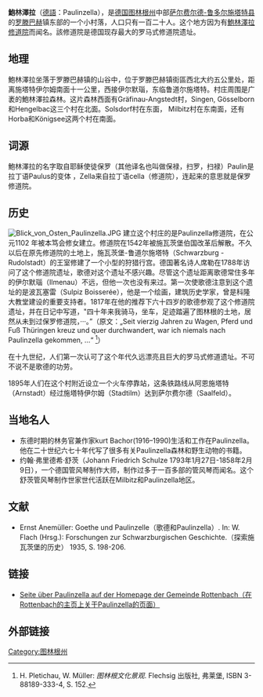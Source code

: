 {{Untranslated-jargon|time=2011-09-25}}
'''鮑林澤拉'''（[[德語|德語]]：Paulinzella），是[[德国|德国]][[图林根州|图林根州]]中部[[萨尔费尔德-鲁多尔施塔特县|萨尔费尔德-鲁多尔施塔特县]]的[[罗滕巴赫|罗滕巴赫]]镇东部的一个小村落，人口只有一百二十人。这个地方因为有[[鮑林澤拉修道院|鮑林澤拉修道院]]而闻名。該修道院是德国现存最大的罗马式修道院遗址。

== 地理 ==
鮑林澤拉坐落于罗滕巴赫镇的山谷中，位于罗滕巴赫镇街區西北大约五公里处，距离施塔特伊尔姆南面十一公里，西接伊尔默瑙，东临鲁道尔施塔特。村庄周围是广袤的鮑林澤拉森林。这片森林西面有Gräfinau-Angstedt村，Singen, Gösselborn和Hengelbac这三个村在北面。Solsdorf村在东面， Milbitz村在东南面，还有 Horba和Königsee这两个村在南面。

== 词源 ==
鮑林澤拉的名字取自耶稣使徒保罗（其他译名也叫做保禄，扫罗，扫禄）Paulin是拉丁语Paulus的变体 ，Zella来自拉丁语cella（修道院），连起来的意思就是保罗修道院。

== 历史 ==
[[Image:Blick_von_Osten_Paulinzella.JPG|thumb]]
建立这个村庄的是Paulinzella修道院，在公元1102 年被本笃会修女建立。修道院在1542年被施瓦茨堡伯国改革后解散。不久以后在原先修道院的土地上，施瓦茨堡-鲁道尔施塔特（Schwarzburg - Rudolstadt）的王室修建了一个小型的狩猎行宫。德国著名诗人席勒在1788年访问了这个修道院遗址，歌德对这个遗址不感兴趣。尽管这个遗址距离歌德常住多年的伊尔默瑙（Ilmenau）不远，但他一次也没有来过。第一次使歌德注意到这个遗址的是波瓦塞雷（Sulpiz Boisserée），他是一个绘画，建筑历史学家，曾是科隆大教堂建设的重要支持者。1817年在他的推荐下六十四岁的歌德参观了这个修道院遗址，并在日记中写道，"四十年来我骑马，坐车，足迹踏遍了图林根的土地，居然从未到过保罗修道院，···。”（原文：„Seit vierzig Jahren zu Wagen, Pferd und Fuß Thüringen kreuz und quer durchwandert, war ich niemals nach Paulinzella gekommen, …“ <ref> H. Pletichau, W. Müller: ''图林根文化景观''. Flechsig 出版社, 弗莱堡, ISBN 3-88189-333-4, S. 152.</ref>）

在十九世纪，人们第一次认可了这个年代久远漂亮且巨大的罗马式修道遗址。不可不说不是歌德的功劳。

1895年人们在这个村附近设立一个火车停靠站，这条铁路线从阿恩施塔特（Arnstadt）经过施塔特伊尔姆（Stadtilm）达到萨尔费尔德（Saalfeld）。

== 当地名人 ==
* 东德时期的林务官兼作家kurt Bachor(1916–1990)生活和工作在Paulinzella。他在二十世纪六七十年代写了很多有关Paulinzella森林和野生动物的书籍。
* 约翰·弗里德希·舒茨（Johann Friedrich Schulze  1793年1月27日-1858年2月9日），一个德国管风琴制作大师，制作过多于一百多部的管风琴而闻名。这个舒茨管风琴制作世家世代活跃在Milbitz和Paulinzella地区。

== 文献 ==
* Ernst Anemüller: Goethe und Paulinzelle（歌德和Paulinzella）. In: W. Flach (Hrsg.): Forschungen zur Schwarzburgischen Geschichte.（探索施瓦茨堡的历史） 1935, S. 198-206.

== 链接 ==
{{Commonscat|Paulinzella|鮑林澤拉}}
* [http://www.gemeinderottenbach.de/frontend/?func=view&t1=9&t2=6&d=1 Seite über Paulinzella auf der Homepage der Gemeinde Rottenbach（在 Rottenbach的主页上关于Paulinzella的页面）] {{Wayback|url=http://www.gemeinderottenbach.de/frontend/?func=view&t1=9&t2=6&d=1 |date=20120521132310 }}

== 外部链接 ==
<references/>

{{coord|display=title}}
{{normdaten}}
[[Category:图林根州|Category:图林根州]]